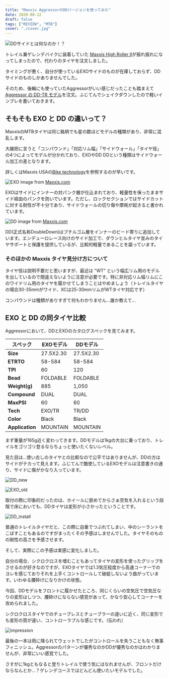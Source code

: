 ```yaml
---
title: "Maxxis AggressorのDDバージョンを使ってみた"
date: 2020-08-22
draft: false
tags: ["REVIEW", "MTB"]
cover: "./cover.jpg"
---
```


![DDサイドとは何なのか！？](./try_dd.jpg)

トレイル兼ゲレンデバイクに装着していた [Maxxis High Roller II](https://www.wiggle.jp/maxxis-high-roller-ii-62a-60a-exo-tr-650b-%e3%83%95%e3%82%a9%e3%83%bc%e3%83%ab%e3%83%87%e3%82%a3%e3%83%b3%e3%82%b0%e3%82%bf%e3%82%a4%e3%83%a4)が振れ振れになってしまったので、代わりのタイヤを注文しました。

タイミングが悪く、自分が使っているEXOサイドのものが在庫しておらず、DDサイドのものしかありませんでした。

そのため、後輪にも使っていたAggressorがいい感じだったことも踏まえて[Aggressor の DD-TR モデル](https://www.wiggle.jp/maxxis-aggressor-mtb-wt-%e3%82%bf%e3%82%a4%e3%83%a4-tr-dd)を注文。ふじてんでシェイクダウンしたので軽いインプレを書いておきます。

## そもそも EXO と DD の違いって？

MaxxisのMTBタイヤは同じ銘柄でも星の数ほどモデルの種類があり、非常に混乱します。

大雑把に言うと「コンパウンド」「対応リム幅」「サイドウォール」「タイヤ径」の4つによってモデルが分かれており、EXOやDD
DDという種類はサイドウォール加工の差となります。

詳しくはMaxxis USAの[Bike technology](https://www.maxxis.com/technology/bike-technology)を参照するのが早いです。

![EXO](./exo-protection.jpg)
image from [Maxxis.com](https://www.maxxis.com/)

EXOはサイドにインナーの対パンク層が仕込まれており、軽量性を保ったままサイド経由のパンクを防いでいます。ただし、ロックセクションではサイドカットに対する耐性が不十分であり、サイドウォールの切り傷や摩耗が起きると書かれています。

![DD](./doubledown-protection.jpg)
image from [Maxxis.com](https://www.maxxis.com/)

DD(正式名称DoubleDown)はブチルゴム層をインナーのビード寄りに追加しています。エンデューロレース向けのサイド加工で、ダウンヒルタイヤ並みのタイヤサポートと保護を提供しているが、比較的軽量であることを謳っています。

### そのほかの Maxxis タイヤ見分け方について

タイヤ径は説明不要だと思いますが、最近は "WT" という幅広リム用のモデルを出しているので間違えないように注意が必要です。特に非対応リム幅リムにこのワイドリム用のタイヤを履かせてしまうことはやめましょう（トレイルタイヤの場合30-35mmがワイド、XCは25-30mmリムがWTタイヤ対応です）

コンパウンドは種類がありすぎて何もわかりません…誰か教えて…

## EXO と DD の同タイヤ比較

Aggressorにおいて、DDとEXOのカタログスペックを見てみます。

| スペック        | EXOモデル | DDモデル  |
| --------------- | --------- | --------- |
| **Size**        | 27.5X2.30 | 27.5X2.30 |
| **ETRTO**       | 58-584    | 58-584    |
| **TPI**         | 60        | 120       |
| **Bead**        | FOLDABLE  | FOLDABLE  |
| **Weight(g)**   | 885       | 1,050     |
| **Compound**    | DUAL      | DUAL      |
| **MaxPSI**      | 60        | 60        |
| **Tech**        | EXO/TR    | TR/DD     |
| **Color**       | Black     | Black     |
| **Application** | MOUNTAIN  | MOUNTAIN  |

まず重量が165g近く変わってきます。DDモデルは1kgの大台に乗っており、トレイルをゴリゴリ登るならちょっと使いたくないレベル。

見た目は…使い古しのタイヤとの比較なので公平ではありませんが、DDの方はサイドがテカって見えます。ふじてんで酷使しているEXOモデルは注意書きの通り、サイドに傷がかなり入っています。

![DD_new](./dd_new.jpg)

![EXO_old](./exo_old.jpg)

取付の際に印象的だったのは、ホイールに嵌めてからさぁ空気を入れるという段階で床においても、DDタイヤは変形が小さかったということです。

![DD_install](./dd_install.jpg)

普通のトレイルタイヤだと、この際に自重でつぶれてしまい、中のシーラントをこぼすこともあるのですがまったくその予感はしませんでした。タイヤそのものの剛性の高さを予感させます。

そして、実際にこの予感は実感に変化しました。

自分の場合、シクロクロスを嗜むこともあってタイヤの変形を使ったグリップをさせるのが好きなのですが、EXOタイヤでは1.3気圧程度から高速コーナーでのヨレを感じておりそれを上手くコントロールして破綻しないよう曲がっています。いわゆる腰砕けになりかけの状態。

今回、DDモデルをフロントに履かせたところ、同じくらいの空気圧で空気圧なりの変形はしつつ、腰砕けにならない感覚があって、かなり安心してコーナーを攻められました。

シクロクロスタイヤでのチューブレスとチューブラーの違いに近く、同じ変形でも変形の質が違い、コントローラブルな感じです。（伝われ）

![impression](./wet_try.jpg)

最後の一本は雨に降られてウェットでしたがコントロールを失うこともなく無事フィニッシュ。Aggressorのパターンが優秀なのかDDが優秀なのかはわかりませんが、非常にいい感覚でした。

さすがに1kgともなると登りトレイルで使う気にはなれませんが、フロントだけならなんとか…？ゲレンデコースではどんどん使いたいモデルでした。

<Amzn asin="B01D2ZFFCM" />
